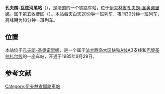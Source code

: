 {{Infobox station
| name = <!-- 注释出：[[File:RATP.svg|32x32px]] -->孔夫朗-瓦兹河尾站<br>{{lang|fr|Gare de Conflans-Fin-d'Oise}}
| type = [[法国铁路|法国铁路]]
| image = Conflans Gare Fin d'Oise1.jpg
| image_caption = 车站站舍
| address = {{FRA}}[[伊夫林省|伊夫林省]][[孔夫朗-圣奥诺里娜|孔夫朗-圣奥诺里娜]]
| latd = 48
| latm = 59
| lats = 27
| latNS = N
| longd = 2
| longm = 04
| longs = 26
| longEW = E
| operator = <!-- 注释出：[[File:RATP.svg|32x32px]] -->
| coordinates_display = yes
| iso_region = FR
| line = * [[大区快铁A线|大区快铁A线]]
| platform = 3
| tracks = 4
| elevation = 
| opened = 1985年9月29日
| rebuilt = 
| status = 使用中
| closed = 
| passengers = 9,500
| pass_year = 2009年<ref>{{PDF|[http://www.stif.org/IMG/pdf/Presentation_de_la_SNCF_et_de_la_RATP_au_comite_de_ligne_du_RER_A_du_25_juin_2009.pdf Comité de ligne du RER A]}} </ref>
| station_type = 客运车站
| connections = * [[RATP公交路网|巴黎城市公共交通]]
* [[file:Paris_Noctilien_logo.svg|51x51px]]
| route_map = 
| map_locator = 
| note = 
}}

'''孔夫朗-瓦兹河尾站'''（{{lang-fr|Gare de Conflans-Fin-d'Oise}}），是法国的一个铁路车站，位于[[伊夫林省|伊夫林省]][[孔夫朗-圣奥诺里娜|孔夫朗-圣奥诺里娜]]。属于第五收费区（{{lang-fr|Zone 5}}）。本站每天白天20分钟一班列车，夜间30分钟一班列车，高峰期为10分钟一班列车。

==位置==
本站位于[[孔夫朗-圣奥诺里娜|孔夫朗-圣奥诺里娜]]，是一个属于[[法兰西岛大区快铁A线|法兰西岛大区快铁A线]]A3支线和[[巴黎圣拉扎尔线|巴黎圣拉扎尔线]]的一座车站，开通于1985年9月29日。

== 参考文献 ==
{{Reflist}}

{{RER A}}
[[Category:伊夫林省鐵路車站|Category:伊夫林省鐵路車站]]